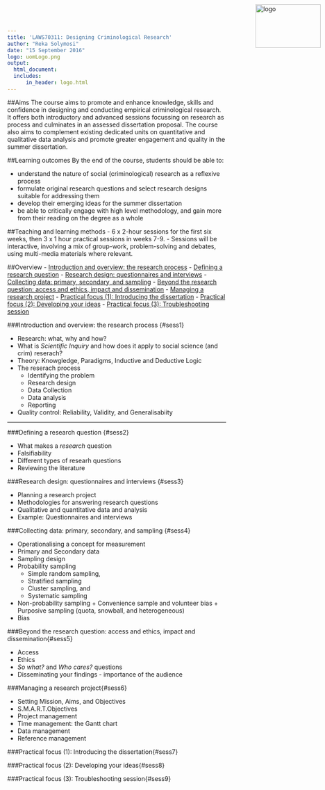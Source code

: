 ```yaml
---
title: 'LAWS70311: Designing Criminological Research'
author: "Reka Solymosi"
date: "15 September 2016"
logo: uomLogo.png
output:
  html_document:
  includes:
      in_header: logo.html
---
```

<img src="uomLogo.png" alt="logo" height="100" width="150" style="position:absolute;top:10px;right:10px;" />

##Aims
The course aims to promote and enhance knowledge, skills and confidence in designing and conducting empirical criminological research. It offers both introductory and advanced sessions focussing on research as process and culminates in an assessed dissertation proposal.
The course also aims to complement existing dedicated units on quantitative and qualitative data analysis and promote greater engagement and quality in the summer dissertation.

##Learning outcomes
By the end of the course, students should be able to:
 
- understand the nature of social (criminological) research as a reflexive process
- formulate original research questions and select research designs suitable for addressing them
- develop their emerging ideas for the summer dissertation
- be able to critically engage with high level methodology, and gain more from their reading on the degree as a whole

##Teaching and learning methods
- 6 x 2-hour sessions for the first six weeks, then 3 x 1 hour practical sessions in weeks 7-9. 
- Sessions will be interactive, involving a mix of group-work, problem-solving and debates, using multi-media materials where relevant.

##Overview
- [Introduction and overview: the research process](#sess1)
- [Defining a research question](#sess2)
- [Research design: questionnaires and interviews](#sess3)
- [Collecting data: primary, secondary, and sampling](#sess4)
- [Beyond the research question: access and ethics, impact and dissemination](#sess5)
- [Managing a research project](#sess6)
- [Practical focus (1): Introducing the dissertation](#sess7)
- [Practical focus (2): Developing your ideas](#sess8)
- [Practical focus (3): Troubleshooting session](#sess9)

###Introduction and overview: the research process {#sess1}

* Research: what, why and how?
* What is *Scientific Inquiry* and how does it apply to social science (and crim) reserach?
* Theory: Knowgledge, Paradigms, Inductive and Deductive Logic
* The reserach process
    + Identifying the problem
    + Research design
    + Data Collection
    + Data analysis
    + Reporting
 * Quality control: Reliability, Validity, and Generalisabiity 
 

_____________________


###Defining a research question {#sess2}


* What makes a *research* question
* Falsifiability 
* Different types of researh questions
* Reviewing the literature


###Research design: questionnaires and interviews {#sess3}

* Planning a research project
* Methodologies for answering research questions
* Qualitative and quantitative data and analysis
* Example: Questionnaires and interviews

###Collecting data: primary, secondary, and sampling {#sess4}

* Operationalising a concept for measurement
* Primary and Secondary data
* Sampling design
- Probability sampling
     + Simple random sampling,
     + Stratified sampling
     + Cluster sampling, and
     + Systematic sampling 
- Non-probability sampling
      + Convenience sample and volunteer bias
      + Purposive sampling (quota, snowball, and heterogeneous) 
* Bias

###Beyond the research question: access and ethics, impact and dissemination{#sess5}

- Access
- Ethics
- *So what?* and *Who cares?* questions
- Disseminating your findings - importance of the audience

###Managing a research project{#sess6}

- Setting Mission, Aims, and Objectives
- S.M.A.R.T.Objectives
- Project management
- Time management: the Gantt chart
- Data management
- Reference management


###Practical focus (1): Introducing the dissertation{#sess7}

###Practical focus (2): Developing your ideas{#sess8}

###Practical focus (3): Troubleshooting session{#sess9}

<!--
This is an R Markdown document. Markdown is a simple formatting syntax for authoring HTML, PDF, and MS Word documents. For more details on using R Markdown see <http://rmarkdown.rstudio.com>.

When you click the **Knit** button a document will be generated that includes both content as well as the output of any embedded R code chunks within the document. You can embed an R code chunk like this:

```r
summary(cars)
```

You can also embed plots, for example:

```r
plot(cars)
```

Note that the `echo = FALSE` parameter was added to the code chunk to prevent printing of the R code that generated the plot.
-->

